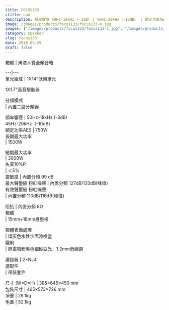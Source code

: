 ```yaml
---
title: FOCUS133
ctitle: nan
description: 頻率響應 50Hz-18kHz (-3dB) | 45Hz-20kHz（-10dB） | 額定功率AES 750W | 靈敏度 99 dB
image: /images/products/focus133/focus133-0.jpg
images: ["/images/products/focus133/focus133-1.jpg", "/images/products/focus133/focus133-2.jpg", "/images/products/focus133/focus133-3.jpg"]
category: speaker
slug: focus133
date: 2018-05-29
draft: false
---
```


  
  
  
箱體  |  烤漆木質全頻音箱  
  
---|---  
單元組成  |  1X14"低頻單元  
  
1X1.7"高音驅動器  
  
  
分頻模式  
|  內置二路分頻器  
  
頻率響應  |  50Hz-18kHz (-3dB)  
45Hz-20kHz（-10dB）  
額定功率AES  |  750W   
長期最大功率  
|  1500W  
  
短期最大功率  
|  3000W  
失真10%P  
| ＜5%  
靈敏度  |  內置分頻 99 dB   
最大聲壓級 粉紅噪聲  |  內置分頻 127dB/133dB(峰值)   
有效聲壓級 粉紅噪聲  
|  內置分頻 110dB/116dB(峰值)  
  
阻抗  |  內置分頻 8Ω   
箱體  
|  15mm+18mm層壓板  
  
箱體表面處理  
|  煤灰色水性沙面漆噴塗  
鐵網  
|  靜電噴粉黑色細砂亞光，1.2mm低碳鋼  
  
連接器  |  2×NL4   
選配件  
|  吊裝套件  
  
尺寸  (W×D×H)  |  385×645×450 mm   
包裝尺寸  |  465×573×726 mm   
凈重  |  29.1kg   
毛重  |  32.1kg 


